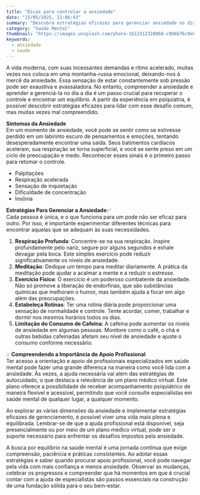 ```yaml
---
title: "Dicas para controlar a ansiedade"
date: "15/05/2025, 11:06:43"
summary: "Descubra estratégias eficazes para gerenciar ansiedade no dia a dia e buscar apoio profissional com o Plano Médico Virtual da M24. Recupere o controle emocional e encontre equilíbrio."
category: "Saúde Mental"
thumbnail: "https://images.unsplash.com/photo-1613312328068-c9b6b76c9e8a?crop=entropy&cs=tinysrgb&fit=max&fm=jpg&ixid=M3w3MjUxODh8MHwxfHNlYXJjaHwxfHwlMjJEZWFsaW5nJTIwd2l0aCUyMGRhaWx5JTIwYW54aWV0eSUyMnxlbnwwfHx8fDE3NDczMTgwMDB8MA&ixlib=rb-4.1.0&q=80&w=1080"
keywords:
  - ansiedade
  - saude
---
```


A vida moderna, com suas incessantes demandas e ritmo acelerado, muitas vezes nos coloca em uma montanha-russa emocional, deixando-nos à mercê da ansiedade. Essa sensação de estar constantemente sob pressão pode ser exaustiva e avassaladora. No entanto, compreender a ansiedade e aprender a gerenciá-la no dia a dia é um passo crucial para recuperar o controle e encontrar um equilíbrio. A partir da experiência em psiquiatria, é possível descobrir estratégias eficazes para lidar com esse desafio comum, mas muitas vezes mal compreendido.

**Sintomas da Ansiedade**  
Em um momento de ansiedade, você pode se sentir como se estivesse perdido em um labirinto escuro de pensamentos e emoções, tentando desesperadamente encontrar uma saída. Seus batimentos cardíacos aceleram, sua respiração se torna superficial, e você se sente preso em um ciclo de preocupação e medo. Reconhecer esses sinais é o primeiro passo para retomar o controle.

- Palpitações
- Respiração acelerada
- Sensação de inquietação
- Dificuldade de concentração
- Insônia

**Estratégias Para Gerenciar a Ansiedade**✅  
Cada pessoa é única, e o que funciona para um pode não ser eficaz para outro. Por isso, é importante experimentar diferentes técnicas para encontrar aquelas que se adequam às suas necessidades.

1. **Respiração Profunda**: Concentre-se na sua respiração. Inspire profundamente pelo nariz, segure por alguns segundos e exhale devagar pela boca. Este simples exercício pode reduzir significativamente os níveis de ansiedade.
2. **Meditação**: Dedique um tempo para meditar diariamente. A prática da meditação pode ajudar a acalmar a mente e a reduzir o estresse.
3. **Exercício Físico**: O exercício é um poderoso combatente da ansiedade. Não só promove a liberação de endorfinas, que são substâncias químicas que melhoram o humor, mas também ajuda a focar em algo além das preocupações.
4. **Estabeleça Rotinas**: Ter uma rotina diária pode proporcionar uma sensação de normalidade e controle. Tente acordar, comer, trabalhar e dormir nos mesmos horários todos os dias.
5. **Limitação do Consumo de Cafeína**: A cafeína pode aumentar os níveis de ansiedade em algumas pessoas. Monitore como o café, o chá e outras bebidas cafeinadas afetam seu nível de ansiedade e ajuste o consumo conforme necessário.

💡 **Compreendendo a Importância do Apoio Profissional**  
Ter acesso a orientação e apoio de profissionais especializados em saúde mental pode fazer uma grande diferença na maneira como você lida com a ansiedade. Às vezes, a ajuda necessária vai além das estratégias de autocuidado, o que destaca a relevância de um plano médico virtual. Este plano oferece a possibilidade de receber acompanhamento psiquiátrico de maneira flexível e acessível, permitindo que você consulte especialistas em saúde mental de qualquer lugar, a qualquer momento.

Ao explorar as várias dimensões da ansiedade e implementar estratégias eficazes de gerenciamento, é possível viver uma vida mais plena e equilibrada. Lembrar-se de que a ajuda profissional está disponível, seja presencialmente ou por meio de um plano médico virtual, pode ser o suporte necessário para enfrentar os desafios impostos pela ansiedade.

A busca por equilíbrio na saúde mental é uma jornada contínua que exige compreensão, paciência e práticas consistentes. Ao adotar essas estratégias e saber quando procurar apoio profissional, você pode navegar pela vida com mais confiança e menos ansiedade. Observar as mudanças, celebrar os progressos e compreender que há momentos em que é crucial contar com a ajuda de especialistas são passos essenciais na construção de uma fundação sólida para o seu bem-estar.
